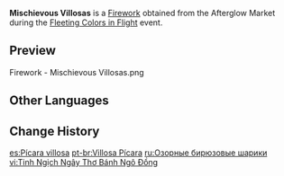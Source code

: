 {{Item Infobox
|id           = 223007
|image        = Item Mischievous Villosas.png
|type         = Fireworks
|rarity       = 3
|effect       = Color: Standard Model<br />Size: ×1.0<br />Height: 14<br />Rotation: 0&deg;
|description  = An Anemo Slime-shaped creation. However, its creator considered calling it an "Anemo Slime-something" just a little odd, thus using the name of a similarly-colored local snack, "Villosa Balls," instead.
|source1      = [[Fleeting Colors in Flight]] Event Shop: [[Fleeting Colors in Flight#Afterglow Market Stage 1|Afterglow Market Stage 1]]
}}
'''Mischievous Villosas''' is a [[Firework]] obtained from the Afterglow Market during the [[Fleeting Colors in Flight]] event.

==Preview==
<gallery>
Firework - Mischievous Villosas.png
</gallery>

==Other Languages==
{{Other Languages
|en      = Mischievous Villosas
|zhs     = 憨状可掬梧枝团
|zhs_rm  = Hānzhuàngkějū Wú Zhī Tuán
|zht     = 憨狀可掬梧枝團
|zht_rm  = Hānzhuàngkějū Wú Zhī Tuán
|zh_tl   = 
|ja      = 天真爛漫梧枝団
|ja_rm   = Tenshinranman Goshindan{{Assumed}}
|ja_tl   = 
|ko      = 동글동글 오동 경단
|ko_rm   = Donggeuldonggeul Odong Gyeongdan
|ko_tl   = 
|es      = Pícara villosa
|es_tl   = 
|fr      = Villosa espiègle
|fr_tl   = Mischievous Villosa
|ru      = Озорные бирюзовые шарики
|ru_tl   = 
|th      = Villosa จอมซน
|th_rm   = 
|th_tl   = 
|vi      = Tinh Ngịch Ngây Thơ Bánh Ngô Đồng
|vi_tl   = 
|de      = Lustiger Villenball
|de_tl   = Funnyy Villus Ball
|id      = Mischievous Villosas
|pt      = Villosa Pícara
|pt_tl   = 
}}

==Change History==
{{Change History|2.4}}

[[es:Pícara villosa]]
[[pt-br:Villosa Pícara]]
[[ru:Озорные бирюзовые шарики]]
[[vi:Tinh Ngịch Ngây Thơ Bánh Ngô Đồng]]
